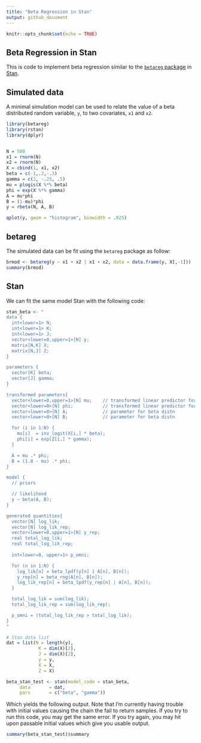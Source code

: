 ```yaml
---
title: "Beta Regression in Stan"
output: github_document
---
```


```r
knitr::opts_chunk$set(echo = TRUE)
```

## Beta Regression in Stan

This is code to implement beta regression similar to the [`betareg` package](https://cran.r-project.org/web/packages/betareg/index.html) in [Stan](http://mc-stan.org/).

## Simulated data

A minimal simulation model can be used to relate the value of a beta distributed random variable, `y`, to two covariates, `x1` and `x2`.

```r
library(betareg)
library(rstan)
library(dplyr)


N = 500
x1 = rnorm(N)
x2 = rnorm(N)
X = cbind(1, x1, x2)
beta = c(-1,.2,-.3)
gamma = c(2, -.25, .5)
mu = plogis(X %*% beta) 
phi = exp(X %*% gamma)
A = mu*phi
B = (1-mu)*phi
y = rbeta(N, A, B)

qplot(y, geom = "histogram", binwidth = .025)

```

## betareg

The simulated data can be fit using the `betareg` package as follow:

```r
brmod <- betareg(y ~ x1 + x2 | x1 + x2, data = data.frame(y, X[,-1]))
summary(brmod)
```

## Stan

We can fit the same model Stan with the following code:

```r

stan_beta <- "
data {
  int<lower=1> N;
  int<lower=1> K;
  int<lower=1> J;
  vector<lower=0,upper=1>[N] y;
  matrix[N,K] X;
  matrix[N,J] Z;
}

parameters {
  vector[K] beta;
  vector[J] gamma;
}

transformed parameters{
  vector<lower=0,upper=1>[N] mu;    // transformed linear predictor for mean of beta distribution
  vector<lower=0>[N] phi;           // transformed linear predictor for precision of beta distribution
  vector<lower=0>[N] A;             // parameter for beta distn
  vector<lower=0>[N] B;             // parameter for beta distn

  for (i in 1:N) {
    mu[i]  = inv_logit(X[i,] * beta);   
    phi[i] = exp(Z[i,] * gamma);
  }

  A = mu .* phi;
  B = (1.0 - mu) .* phi;
}

model {
  // priors

  // likelihood
  y ~ beta(A, B);
}

generated quantities{
  vector[N] log_lik;
  vector[N] log_lik_rep;
  vector<lower=0,upper=1>[N] y_rep;
  real total_log_lik;
  real total_log_lik_rep;
  
  int<lower=0, upper=1> p_omni;

  for (n in 1:N) {
    log_lik[n] = beta_lpdf(y[n] | A[n], B[n]);
    y_rep[n] = beta_rng(A[n], B[n]);
    log_lik_rep[n] = beta_lpdf(y_rep[n] | A[n], B[n]);
  }

  total_log_lik = sum(log_lik);
  total_log_lik_rep = sum(log_lik_rep);

  p_omni = (total_log_lik_rep > total_log_lik);
}
"

# Stan data list
dat = list(N = length(y), 
            K = dim(X)[2], 
            J = dim(X)[2], 
            y = y, 
            X = X, 
            Z = X)

beta_stan_test <- stan(model_code = stan_beta,
     data       = dat,
     pars       = c("beta", "gamma"))
```


Which yields the following output. Note that I'm currently having trouble with initial values causing the chain the fail to return samples. If you try to run this code, you may get the same error. If you try again, you may hit upon passable initial values which give you usable output.

```r
summary(beta_stan_test)$summary
```
